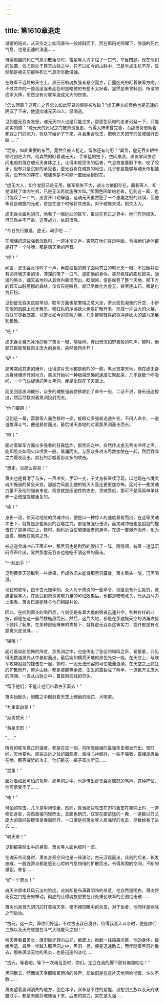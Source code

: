 ```yaml
---
---
---
```

title: 第1610章退走
---



温暖的阳光，从天空之上如同瀑布一般倾斜而下，而在那阳光照耀下，弥漫的死亡气息，也是迅速的消退……

待得周围的死亡气息消散殆尽时，雷赢等人方才松了一口气，举目四顾，现在他们的位置，依旧是处于葬天山脉之中，只不过如今的山脉中，已是半点生机不存，显然都是被先前那种死亡气息所尽数侵蚀。

在联军不远处的天空上，黑压压的魂族强者悬空而立，目露凶光的盯着联军方向，不过其中的一些高层强者面色却是略微的有些不太好看，显然是未曾料到，所谓的绝杀大阵，居然没有对联军造成太大的伤害。

“怎么回事？这死亡之界怎么如此容易的便是被攻破？”虚无吞炎的面色也是迅速的阴沉了下来，他望向魂元天四人，怒喝道。

见到虚无吞炎发怒，魂元天四人也是只能苦笑，那面色灰暗的老者迟疑一下，只能如实的道：“魂元天的死寂之门被萧炎抢走，令得大阵未曾完善，而那萧炎借助着死寂之门的能力，将联军给护了下来，并且集合攻击，把魂元天把守的区域强行击破……”

“混账，如此重要的东西，竟然会被人抢走，留你还有何用？”闻言，虚无吞炎眼中顿时凶芒大作，他森然的盯着魂元天， 手掌猛的拍下，空间崩溃，黑炎掌风快若闪电般的落在魂元天身体之上，让得本就受伤的后者，气息直接萎靡下来，咬了咬牙，但却只是沉默的承受着，虚无吞炎在魂族的地位，几乎都是能够与魂天帝相媲美，没有他的存在，魂族也是不可能一直延续到现在。

“虚无大人，如今发怒已是无用，联军损失不大，战斗力依旧存在，而我等人，却是消耗了体内生机，已是无法再度施展大阵。”那面色灰暗的老者，见到这一幕，也只能叹了一口气，出言开口劝解道，这魂元天虽然犯了一个愚蠢之极的错误，但他毕竟是魂族的元老，若是在这个时候将其击毙，对于魂族来说，损失太大。

虚无吞炎面色阴沉，他看了一眼远处的联军，虽说在死亡之界中，他们有所损失，但显然并不严重，这等战力，依旧很强。

“今日先行撤退，虚无，动手吧……”

在魂族的这些强者沉默时，一道冰冷之声，突然在他们耳边响起，令得他们身体都是打了一个哆嗦，那是魂天帝的声音。

“哼！”

闻言，虚无吞炎冷哼了一声，再度狠狠的瞪了面色苍白的魂元天一眼，不过倒并没有违背魂天帝的话，深深的吸了一口气，旋即他的身体，突然疯狂的膨胀起来，汹涌的黑炎，铺天盖地的从其体内暴涌而出，眨眼间，便是席卷了整个天地，那下方的葬天山脉葱郁的森林，仅仅只是瞬息，就已尽数化为虚无，甚至连山石，都是化为石粉。

见到虚无吞炎这般举动，联军方面也是警惕之意大涨，萧炎面色凝重的升空，小伊在他的肩膀上张牙舞爪，粉红色的净莲妖火也是扩散开来，形成一片巨大的火幕，将联军尽数笼罩，以萧炎如今的灵魂力量，几乎能够轻易的将净莲妖火的威力施展到极致。

“吼！”

虚无吞炎目光冰冷的看了萧炎一眼，喉咙间，传出低沉如野兽般的吼声，顿时，他那已膨胀至数百丈庞大的身体，突然轰然炸开！

“砰！”

那等突如其来的爆炸，让得这片天地都是剧烈的一颤，黑炎笼罩天地，而在虚无吞炎身体爆炸开的地方，黑炎开始以一种极端恐怖的速度汇聚起来，几乎是数个呼吸间，一个飞快旋转的黑炎黑洞，便是出现在了天空上。

而见到那黑洞成形，众多的魂族强者仿佛收到了命令一般，二话不说，身形迅速掠出，然后尽数对着黑洞投射而去。

“他们要跑！”

见到这一幕，雷赢等人面色顿时一变，旋即众多强者迅速升空，不用人命令，一道道雄浑斗气，便是暴射而出，最后铺天盖地的对着那黑洞轰击而去。

“哼！”

面对着联军方面众多强者的狂轰猛炸，那黑洞之中，突然传出虚无吞炎冷哼之声，旋即黑炎如同火山喷发一般，暴涌而出，与那众多攻击尽数接触在一起，然后吞噬之力爆发而出，疯狂的吞噬着那众多的攻击。

“想走，没那么容易！”

萧炎也是看清了苗头，一声冷笑，手印一变，千丈身影继续浮现，以他现在帝境灵魂所施展的黄泉天怒，那威力简直比他的毁灭火莲还要更加恐怖，这对于一些灵魂力量不及他的强者来说，简直就是压迫性的攻击，灵魂受创，那可不是简简单单休养一会便是能够康复的。

“哞！”

身影一现，惊天动地般的灵魂冲击，便是以一种惊人的速度暴射而出，在这等灵魂冲击下，就算是那些黑炎的吞噬之力，都是被强行击溃，而灵魂冲击也是狠狠的撞击在了那黑洞之上，顿时，起码近百位魂族强者的身体，在这一霎爆炸而开，化为血雾，飘散在黑洞之外。

被这道灵魂冲击正面击中，那黑洞也是剧烈的颤抖了一阵，隐隐间，有着一道低沉闷哼声传出，显然那虚无吞炎也是吃不消这样的轰击。

“一起出手！”

见到黄泉天怒取到一些效果，但却依旧未能将那黑洞震散，萧炎眉头一皱，沉声喝道。

现在的联军，由于古元被牵制，众人对于萧炎的一些命令，倒是没有什么抵抗，就连雷赢等人，在感受到萧炎灵魂力量的可怕效果后，也都是暗暗点头，光从战斗力上来看，萧炎已是能够与他们相提并论。

因此，在听到萧炎的喝声后，立刻便是有着大批的强者迅速升空，各种各样的斗技，都是在这一霎尽数施展而出，然后，这片大地，都是在那遮掩天空的浩瀚攻势下颤抖了起来，在那种密密麻麻的攻势下，就算虚无吞炎这等实力，或许都是有点感觉头皮发麻……

“嗡嗡！”

面对着如此恐怖的阵仗，那黑洞之中，也是传出了急促的嗡鸣之声，紧接着，只见得无数道黑光从中暴射而出，最后宛如横贯天地的黑色光束一般，在天空上，与联军攻势狠狠的撞击在一起，顿时，一股无法形容的可怕能量涟漪，在天空之上疯狂的扩散而开，整片山脉，都是被那等余波，生生的震裂成了两半，一道数万丈庞大的深渊，一直从山脉之中，蔓延到视线的尽头。

“留下他们，不能让他们带着古玉离去！”

萧炎抬起头，眼瞳之中倒射着天空上绚丽的烟花，大喝道。

“九重雷劫掌！”

“焱炎焚天！”

“黄泉天怒！”

“……”

所有的联军真正的强者，都是在这一刻，将所能施展的最强攻击爆发而出，顿时间，天地变色，那些遥远之处的围观者，骇得心神颤抖，一些不堪者，直接是瘫坐在地，那等威势的攻击，他们是这一辈子首次所见……

“混蛋！”

面对着如此可怕的攻势，那黑洞之中，也是传出虚无吞炎恼怒的骂声，这种阵仗，他可承受不了……

“嗤！”

可怕的攻击，几乎是瞬间便至，然而，就当那些攻击在即将轰击在黑洞上时，一道修长身影，突然直接闪现而出，其面色阴沉，双掌在面前猛的一撕，一道数以万丈庞大的空间裂缝便是爆裂而开，一口便是将萧炎等人那强悍的攻击，尽数给吞了进去……

“魂天帝！”

见到那突然出手的身影，萧炎等人面色顿时一沉。

在魂天帝现身时，萧炎身旁空间也是一阵波动，古元浮现而出，此刻的后者，长发披散，一股连萧炎都是感到心惊的气息悄悄的扩散而出，令得周围的空间，不断的爆裂，修复……

“好一个萧炎！”

魂天帝原本轻风云淡的脸庞，此刻却是布满着阴冷的杀意，他自然是明白，萧炎将死寂之门抢去的举动，彻底的让得魂族想要在此处重创联军的企图给击破……

萧炎也是目光阴沉的盯着魂天帝，毫不掩饰眼中的杀意，对于后者，他同样是欲除之而后快。

“古元，这一次，算你们好运，不过古玉我已凑齐，待得我晋入斗帝时，便是你们三族以及天府联盟在斗气大陆覆灭之刻！”

魂天帝看着萧炎，旋即目光转向古元，脸庞上，掀起一抹森森冷笑，他的身体，缓缓后退，最后一步踏入那黑洞之中，黑洞一晃，便是迅速散去，而伴随着黑洞的散去，那些满溢天地的黑炎，也是迅速的淡化……

“古元，等着吧，等下一次再见面时，你们，定会在我的脚下颤抖匍匐哈哈！”

黑洞散去，然而魂天帝那噙着阴冷的笑声，却依旧是在这片天地间响彻着，许久不散……

萧炎望着黑洞消失的地方，面色冰冷，双拳忍不住的紧握，没想到三族以及天府联盟联手，都是未能将魂族留下来，后者的实力，实在是太强……